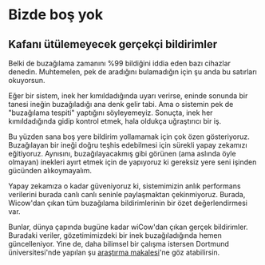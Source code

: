 
# Bizde boş yok

## Kafanı ütülemeyecek gerçekçi bildirimler

Belki de buzağılama zamanını %99 bildiğini iddia eden bazı cihazlar denedin.
Muhtemelen, pek de aradığını bulamadığın için şu anda bu satırları okuyorsun.

Eğer bir sistem, inek her kımıldadığında uyarı verirse, eninde sonunda bir tanesi
ineğin buzağıladığı ana denk gelir tabi. Ama o sistemin pek de "buzağılama tespiti"
yaptığını söyleyemeyiz. Sonuçta, inek her kımıldadığında gidip kontrol etmek,
hala oldukça uğraştırıcı bir iş.

Bu yüzden sana boş yere bildirim yollamamak için çok özen gösteriyoruz.
Buzağılayan bir ineği doğru teşhis edebilmesi için sürekli yapay zekamızı
eğitiyoruz. Aynısını, buzağılayacakmış gibi görünen (ama aslında öyle olmayan)
inekleri ayırt etmek için de yapıyoruz ki gereksiz yere seni işinden gücünden
alıkoymayalım.

Yapay zekamıza o kadar güveniyoruz ki, sistemimizin anlık performans 
verilerini burada canlı canlı seninle paylaşmaktan çekinmiyoruz.
Burada, Wicow'dan çıkan tüm buzağılama bildirimlerinin bir
özet değerlendirmesi var.

<AlertsSummary/>

Bunlar, dünya çapında bugüne kadar wiCow'dan çıkan gerçek bildirimler.
Buradaki veriler, gözetimimizdeki bir inek buzağıladığında hemen güncelleniyor.
Yine de, daha bilimsel bir çalışma istersen Dortmund üniversitesi'nde 
yapılan şu [araştırma makalesi](/#)'ne göz atabilirsin.